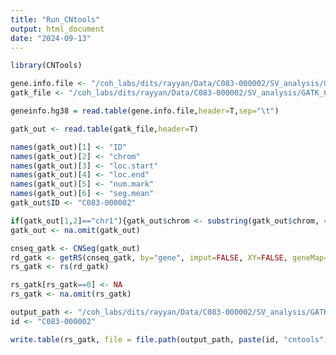 ```yaml
---
title: "Run_CNtools"
output: html_document
date: "2024-09-13"
---
```


```r
library(CNTools)
```

```r
gene.info.file <- "/coh_labs/dits/rayyan/Data/C083-000002/SV_analysis/GATK_CNV/geneinfo_GRCh38.txt"
gatk_file <- "/coh_labs/dits/rayyan/Data/C083-000002/SV_analysis/GATK_CNV/modelsegments/C083-000002_TumorDNA.cr.igv.seg"

geneinfo.hg38 = read.table(gene.info.file,header=T,sep="\t")

gatk_out <- read.table(gatk_file,header=T)
```

```r
names(gatk_out)[1] <- "ID"
names(gatk_out)[2] <- "chrom"
names(gatk_out)[3] <- "loc.start"
names(gatk_out)[4] <- "loc.end"
names(gatk_out)[5] <- "num.mark"
names(gatk_out)[6] <- "seg.mean"
gatk_out$ID <- "C083-000002"
```

```r
if(gatk_out[1,2]=="chr1"){gatk_out$chrom <- substring(gatk_out$chrom, 4)}
gatk_out <- na.omit(gatk_out)
```

```r
cnseq_gatk <- CNSeg(gatk_out)
rd_gatk <- getRS(cnseq_gatk, by="gene", imput=FALSE, XY=FALSE, geneMap=geneinfo.hg38, what = "mean")
rs_gatk <- rs(rd_gatk)
```

```r
rs_gatk[rs_gatk==0] <- NA
rs_gatk <- na.omit(rs_gatk)
```

```r
output_path <- "/coh_labs/dits/rayyan/Data/C083-000002/SV_analysis/GATK_CNV"
id <- "C083-000002"

write.table(rs_gatk, file = file.path(output_path, paste(id, "cntools", "gatk", "txt", sep = ".")), quote = FALSE, sep = "\t", row.names = FALSE)
```

